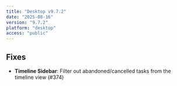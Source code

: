 ```yaml
---
title: "Desktop v9.7.2"
date: "2025-08-16"
version: "9.7.2"
platform: "desktop"
access: "public"
---
```




## Fixes

- **Timeline Sidebar**: Filter out abandoned/cancelled tasks from the timeline view (#374)